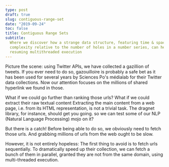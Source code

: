 ```yaml
---
type: post
draft: true
slug: contiguous-range-set
date: "2019-09-24"
toc: false
title: Contiguous Range Sets
subtitle:
  Where we discover how a strange data structure, featuring time & space
  complexity relative to the number of holes in a number series, can help us
  resuming multithreaded execution
---
```



<p>
  Picture the scene: using Twitter APIs, we have collected a gazillion of tweets.
  <SideNote id="gazouilloire">If you ever need to do so, <SafeLink href="https://github.com/medialab/gazouilloire">gazouilloire</SafeLink> is probably a safe bet as it has been used for several years by Sciences Po's <SafeLink href="https://medialab.sciencespo.fr/en">médialab</SafeLink> for their Twitter data collections.</SideNote>
  Now our attention focuses on the millions of shared hyperlink we found in those.
</p>

<p>
  What if we could go further than ranking those urls? What if we could extract their raw textual content
  <SideNote id="dragnet">
    Extracting the main content from a web page, i.e. from its HTML representation, is not a trivial task. The <SafeLink href="https://github.com/dragnet-org/dragnet">dragnet</SafeLink> library, for instance, should get you going.
  </SideNote>
  so we can test some of our NLP (<SafeLink href="https://en.wikipedia.org/wiki/Natural_language_processing">Natural Language Processing</SafeLink>) mojo on it?
</p>

But there is a catch! Before being able to do so, we obviously need to fetch those urls. And grabbing millions of urls from the web ought to be slow.

However, it is not entirely hopeless: The first thing to avoid is to fetch urls sequentially. To dramatically speed up their collection, we can fetch a bunch of them in parallel, granted they are not from the same domain, using multi-threaded execution.

<!-- need patience -->
<!-- note on I/O -->
<!-- inversion lists -->
<!-- link to minet -->
